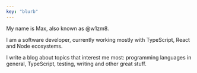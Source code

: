 ```yaml
---
key: "blurb"
---
```


My name is Max, also known as @w1zm8.

I am a software developer, currently working mostly with TypeScript, React and Node ecosystems.

I write a blog about topics that interest me most: programming languages in general, TypeScript, testing, writing and other great stuff.
